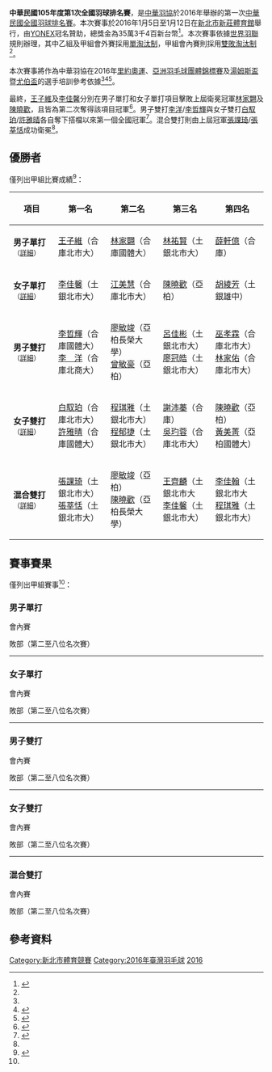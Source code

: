 {{noteTA|G1=Badminton}}
{{infobox badminton event
|name           = 中華民國105年度第1次全國羽球排名賽
|image          = 
|size           = 200px
|caption        = 
|dates          = 2016年1月5日－1月12日
|number_edition = 
|level          = 
|prize_money    = NT$ 353,400
|location       = {{ROC}}[[新北市|新北市]]
|venue          = [[新莊體育館|新莊體育館]]
|previous       = 中華民國104年度第2次全國羽球排名賽
|next           = 中華民國105年度第2次全國羽球排名賽
}}
'''中華民國105年度第1次全國羽球排名賽'''，是[[中華羽協|中華羽協]]於2016年舉辦的第一次[[中華民國全國羽球排名賽|中華民國全國羽球排名賽]]。本次賽事於2016年1月5日至1月12日在[[新北市|新北市]][[新莊體育館|新莊體育館]]舉行，由[[YONEX|YONEX]]冠名贊助，總獎金為35萬3千4百新台幣<ref name="regulation">{{Cite web|url=http://www.ctb.org.tw/download_hit.asp?id=281|title=105年第一次全國羽球排名賽-競賽規程|date=2015-11-26|publisher=中華民國羽球協會|accessdate=2016-08-31}}{{zh-tw}}</ref>。本次賽事依據[[世界羽聯|世界羽聯]]規則辦理，其中乙組及甲組會外賽採用[[單淘汰制|單淘汰制]]，甲組會內賽則採用[[雙敗淘汰制|雙敗淘汰制]]<ref name="regulation"/>。

本次賽事將作為中華羽協在2016年[[里約奧運|里約奧運]]、[[2016年亞洲羽毛球團體錦標賽|亞洲羽毛球團體錦標賽]]及[[2016年湯姆斯盃|湯姆斯盃]]暨[[2016年尤伯盃|尤伯盃]]的選手培訓參考依據<ref name="regulation"/><ref>{{cite news|title=羽球》105年第一次全國排名賽6日起新莊體育館一連競逐7天|url=http://www.ltsports.com.tw/other/complex/115086-105-6-7|agency=麗台運動報|date=2016-01-06|accessdate=2016-09-03|archive-date=2016-09-11|archive-url=https://web.archive.org/web/20160911152508/http://www.ltsports.com.tw/other/complex/115086-105-6-7|dead-url=no}}</ref><ref>{{cite news|title=羽球》105年第一次全排賽落幕　里約奧運第三階段培訓名單出爐|url=http://www.ltsports.com.tw/other/complex/115198-105|agency=麗台運動報|date=2016-01-12|accessdate=2016-09-03|archive-date=2016-09-11|archive-url=https://web.archive.org/web/20160911155520/http://www.ltsports.com.tw/other/complex/115198-105|dead-url=no}}</ref>。

最終，[[王子維|王子維]]及[[李佳馨|李佳馨]]分別在男子單打和女子單打項目擊敗上屆衛冕冠軍[[林家翾|林家翾]]及[[陳曉歡|陳曉歡]]，且皆為第二次奪得該項目冠軍<ref>{{cite news|title=第1次全國羽球排名賽 王子維、李佳馨再奪冠|url=http://www.chinatimes.com/realtimenews/20160111005324-260403|agency=中時電子報|date=2016-01-11|accessdate=2016-09-03|archive-date=2016-09-16|archive-url=https://web.archive.org/web/20160916144640/http://www.chinatimes.com/realtimenews/20160111005324-260403|dead-url=no}}</ref>。男子雙打[[李洋_(羽毛球運動員)|李洋]]/[[李哲輝|李哲輝]]與女子雙打[[白馭珀|白馭珀]]/[[許雅晴|許雅晴]]各自奪下搭檔以來第一個全國冠軍<ref name="麗臺">{{cite news|title=羽球》雙李配、白許配喜獲首冠　雙張配唯一衛冕冠軍組合|url=http://www.ltsports.com.tw/other/complex/115185-2016-01-11-09-30-01|agency=麗臺運動報|date=2016-01-11|accessdate=2016-09-03|archive-date=2016-09-11|archive-url=https://web.archive.org/web/20160911143628/http://www.ltsports.com.tw/other/complex/115185-2016-01-11-09-30-01|dead-url=no}}</ref>。混合雙打則由上屆冠軍[[張課琦|張課琦]]/[[張莘恬|張莘恬]]成功衛冕<ref name="麗臺"/>。

== 優勝者 ==
僅列出甲組比賽成績<ref name="results">{{Cite web|url=http://www.ctb.org.tw/download_hit.asp?id=287|title=YONEX  105年第一次全國羽球排名賽_成績紀錄_0112|date=2016-01-06|publisher=中華民國羽球協會|accessdate=2016-08-31}}{{zh-tw}}</ref>：
{| class=wikitable style="font-size:small"
!width="150"|項目
!width="180"|第一名
!width="180"|第二名
!width="180"|第三名
!width="180"|第四名
|-
| '''男子單打'''<small>（[[#男子單打|詳細]]）</small>
| [[王子維|王子維]]（合庫北市大）
| [[林家翾|林家翾]]（合庫國體大）
| [[林祐賢|林祐賢]]（土銀北市大）
| [[薛軒億|薛軒億]]（合庫）
|-
| '''女子單打'''<small>（[[#女子單打|詳細]]）</small>
| [[李佳馨|李佳馨]]（土銀北市大）
| [[江美慧|江美慧]]（合庫北市大）
| [[陳曉歡|陳曉歡]]（亞柏）
| [[胡綾芳|胡綾芳]]（土銀雄中）
|-
| '''男子雙打'''<small>（[[#男子雙打|詳細]]）</small>
| [[李哲輝|李哲輝]]（合庫國體大）<br>[[李洋_(羽毛球運動員)|李　洋]]（合庫北商大）
| [[廖敏竣|廖敏竣]]（亞柏長榮大學）<br>[[曾敏豪|曾敏豪]]（亞柏）
| [[呂佳彬|呂佳彬]]（土銀北市大）<br>[[廖冠皓|廖冠皓]]（土銀北市大）
| [[巫孝霖|巫孝霖]]（合庫北市大）<br>[[林家佑|林家佑]]（合庫北市大）
|-
| '''女子雙打'''<small>（[[#女子雙打|詳細]]）</small>
| [[白馭珀|白馭珀]]（合庫北市大）<br>[[許雅晴|許雅晴]]（合庫國體大）
| [[程琪雅|程琪雅]]（土銀北市大）<br>[[程郁捷|程郁捷]]（土銀北市大）
| [[謝沛蓁|謝沛蓁]]（合庫）<br>[[吳玓蓉|吳玓蓉]]（合庫北市大）
| [[陳曉歡|陳曉歡]]（亞柏）<br>[[黃美菁|黃美菁]]（亞柏國體大）
|-
| '''混合雙打'''<small>（[[#混合雙打|詳細]]）</small>
| [[張課琦|張課琦]]（土銀北市大）<br>[[張莘恬|張莘恬]]（土銀北市大）
| [[廖敏竣|廖敏竣]]（亞柏）<br>[[陳曉歡|陳曉歡]]（亞柏長榮大學）
| [[王齊麟|王齊麟]]（土銀北市大<br>[[李佳馨|李佳馨]]（土銀北市大）
| [[李佳翰|李佳翰]]（土銀北市大<br>[[程琪雅|程琪雅]]（土銀北市大）
|}

== 賽事賽果 ==
僅列出甲組賽事<ref name="results"/>：
=== 男子單打 ===
;會內賽
{{16TeamBracket-Compact-Tennis3
| RD1=首輪
| RD2=次圈
| RD3=準決賽
| RD4=決賽（第一位名次賽）

| RD1-seed01=1
| RD1-team01='''[[林家翾|林家翾]]''' (合庫國體大)
| RD1-score01-1='''21
| RD1-score01-2='''21
| RD1-score01-3=
| RD1-seed02=Q1
| RD1-team02=[[藍偉翔|藍偉翔]] (國體大)
| RD1-score02-1=12
| RD1-score02-2=10
| RD1-score02-3=

| RD1-seed03=8
| RD1-team03=[[劉韋奇|劉韋奇]] (亞柏國訓)
| RD1-score03-1=18
| RD1-score03-2=15
| RD1-score03-3=
| RD1-seed04=Q2
| RD1-team04='''[[朱漢晝|朱漢晝]]''' (合庫)
| RD1-score04-1='''21
| RD1-score04-2='''21
| RD1-score04-3=

| RD1-seed05=4
| RD1-team05='''[[楊智傑|楊智傑]]''' (合庫國體大)
| RD1-score05-1='''24
| RD1-score05-2='''21
| RD1-score05-3=
| RD1-seed06=Q3
| RD1-team06=[[郭景弘|郭景弘]] (亞柏國體大)
| RD1-score06-1=22
| RD1-score06-2=15
| RD1-score06-3=

| RD1-seed07=5
| RD1-team07='''[[林祐賢|林祐賢]]''' (土銀北市大)
| RD1-score07-1='''21
| RD1-score07-2=10
| RD1-score07-3='''21
| RD1-seed08=Q4
| RD1-team08=[[程柏偉|程柏偉]] (土銀北市大)
| RD1-score08-1=14
| RD1-score08-2='''21
| RD1-score08-3=15

| RD1-seed09=Q5
| RD1-team09=[[許瑞廷|許瑞廷]] (彰化師大)
| RD1-score09-1=20
| RD1-score09-2='''21
| RD1-score09-3=20
| RD1-seed10=6
| RD1-team10='''[[楊易祥|楊易祥]]''' (土銀北市大)
| RD1-score10-1='''22
| RD1-score10-2=19
| RD1-score10-3='''22

| RD1-seed11=Q6
| RD1-team11=[[施貴鈞|施貴鈞]] (亞柏)
| RD1-score11-1='''25
| RD1-score11-2=19
| RD1-score11-3=19
| RD1-seed12=3
| RD1-team12='''[[薛軒億|薛軒億]]''' (合庫)
| RD1-score12-1=23
| RD1-score12-2='''21
| RD1-score12-3='''21

| RD1-seed13=Q7
| RD1-team13='''[[楊智勛|楊智勛]]''' (亞柏)
| RD1-score13-1='''22
| RD1-score13-2='''23
| RD1-score13-3=
| RD1-seed14=7
| RD1-team14=[[呂家弘|呂家弘]] (亞柏北市大)
| RD1-score14-1=20
| RD1-score14-2=21
| RD1-score14-3=

| RD1-seed15=Q8
| RD1-team15=[[盧紀遠|盧紀遠]] (合庫北市大)
| RD1-score15-1=11
| RD1-score15-2=21
| RD1-score15-3=
| RD1-seed16=2
| RD1-team16='''[[王子維|王子維]]''' (合庫北市大)
| RD1-score16-1='''21
| RD1-score16-2='''23
| RD1-score16-3=

| RD2-seed01=1
| RD2-team01='''[[林家翾|林家翾]]''' (合庫國體大)
| RD2-score01-1=5
| RD2-score01-2='''21
| RD2-score01-3='''21
| RD2-seed02=Q2
| RD2-team02=[[朱漢晝|朱漢晝]] (合庫)
| RD2-score02-1='''21
| RD2-score02-2=16
| RD2-score02-3=7

| RD2-seed03=4
| RD2-team03=[[楊智傑|楊智傑]] (合庫國體大)
| RD2-score03-1=15
| RD2-score03-2=15
| RD2-score03-3=
| RD2-seed04=5
| RD2-team04='''[[林祐賢|林祐賢]]''' (土銀北市大)
| RD2-score04-1='''21
| RD2-score04-2='''21
| RD2-score04-3=

| RD2-seed05=6
| RD2-team05=[[楊易祥|楊易祥]] (土銀北市大)
| RD2-score05-1=8
| RD2-score05-2='''21
| RD2-score05-3=18
| RD2-seed06=3
| RD2-team06='''[[薛軒億|薛軒億]]''' (合庫)
| RD2-score06-1='''21
| RD2-score06-2=16
| RD2-score06-3='''21

| RD2-seed07=Q7
| RD2-team07=[[楊智勛|楊智勛]] (亞柏)
| RD2-score07-1=10
| RD2-score07-2=16
| RD2-score07-3=
| RD2-seed08=2
| RD2-team08='''[[王子維|王子維]]''' (合庫北市大)
| RD2-score08-1='''21
| RD2-score08-2='''21
| RD2-score08-3=

| RD3-seed01=1
| RD3-team01='''[[林家翾|林家翾]]''' (合庫國體大)
| RD3-score01-1='''22
| RD3-score01-2='''21
| RD3-score01-3=
| RD3-seed02=5
| RD3-team02=[[林祐賢|林祐賢]] (土銀北市大)
| RD3-score02-1=20
| RD3-score02-2=17
| RD3-score02-3=

| RD3-seed03=3
| RD3-team03=[[薛軒億|薛軒億]] (合庫)
| RD3-score03-1=20
| RD3-score03-2=9
| RD3-score03-3=
| RD3-seed04=2
| RD3-team04='''[[王子維|王子維]]''' (合庫北市大)
| RD3-score04-1='''21
| RD3-score04-2='''21
| RD3-score04-3=

| RD4-seed01=1
| RD4-team01=[[林家翾|林家翾]] (合庫國體大)
| RD4-score01-1=12
| RD4-score01-2=7
| RD4-score01-3=
| RD4-seed02=2
| RD4-team02='''[[王子維|王子維]]''' (合庫北市大)
| RD4-score02-1='''21
| RD4-score02-2='''21
| RD4-score02-3=
}}

;敗部（第二至八位名次賽）
{{4TeamBracket-Tennis3-v2
| RD1=第四位名次賽
| RD2=第二、三位名次賽
| team-width=170
| score-width=20

| RD1-seed1=
| RD1-team1='''[[林祐賢|林祐賢]]''' (土銀北市大)
| RD1-score1-1='''21
| RD1-score1-2='''23
| RD1-score1-3=
| RD1-seed2=
| RD1-team2=[[薛軒億|薛軒億]] (合庫)
| RD1-score2-1=12
| RD1-score2-2=21
| RD1-score2-3=

| RD1-seed3=
| RD1-team3='''[[林家翾|林家翾]]''' (合庫國體大)
| RD1-score3-1=
| RD1-score3-2=
| RD1-score3-3=
| RD1-seed4=
| RD1-team4=決賽敗方直接晉級
| RD1-score4-1=
| RD1-score4-2=
| RD1-score4-3=

| RD2-seed1=
| RD2-team1=[[林祐賢|林祐賢]] (土銀北市大)
| RD2-score1-1=16
| RD2-score1-2='''21
| RD2-score1-3=17
| RD2-seed2=
| RD2-team2='''[[林家翾|林家翾]]''' (合庫國體大)
| RD2-score2-1='''21
| RD2-score2-2=8
| RD2-score2-3='''21
}}

{{2TeamBracket-Compact-Tennis3
| RD1=第五、六位名次賽
| team-width=170
| score-width=20

| RD1-seed01=
| RD1-team01=[[劉韋奇|劉韋奇]] (亞柏國訓)
| RD1-score01-1='''21
| RD1-score01-2=18
| RD1-score01-3=18
| RD1-seed02=
| RD1-team02='''[[朱漢晝|朱漢晝]]''' (合庫)
| RD1-score02-1=13
| RD1-score02-2='''21
| RD1-score02-3='''21
}}

{{2TeamBracket-Compact-Tennis3
| RD1=第七、八位名次賽
| team-width=170
| score-width=20

| RD1-seed01=
| RD1-team01=[[楊易祥|楊易祥]] (土銀北市大) (退賽)
| RD1-score01-1=
| RD1-score01-2=
| RD1-score01-3=
| RD1-seed02=
| RD1-team02='''[[施貴鈞|施貴鈞]]''' (亞柏)
| RD1-score02-1=
| RD1-score02-2=
| RD1-score02-3=
}}
----

=== 女子單打 ===
;會內賽
{{16TeamBracket-Compact-Tennis3
| RD1=首輪
| RD2=次圈
| RD3=準決賽
| RD4=決賽（第一位名次賽）

| RD1-seed01=1
| RD1-team01='''[[陳曉歡|陳曉歡]]''' (亞柏)
| RD1-score01-1='''21
| RD1-score01-2='''21
| RD1-score01-3=
| RD1-seed02=Q1
| RD1-team02=[[李旻璇|李旻璇]] (合庫台師大)
| RD1-score02-1=9
| RD1-score02-2=7
| RD1-score02-3=

| RD1-seed03=8
| RD1-team03=[[許玟琪|許玟琪]] (土銀大同)
| RD1-score03-1=11
| RD1-score03-2=17
| RD1-score03-3=
| RD1-seed04=Q2
| RD1-team04='''[[洪詩涵_(羽毛球運動員)|洪詩涵]]''' (台電北市大)
| RD1-score04-1='''21
| RD1-score04-2='''21
| RD1-score04-3=

| RD1-seed05=4
| RD1-team05='''[[江美慧|江美慧]]''' (合庫北市大)
| RD1-score05-1=
| RD1-score05-2=
| RD1-score05-3=
| RD1-seed06=Q3
| RD1-team06=[[林湘緹|林湘緹]] (市立大同)
| RD1-score06-1=
| RD1-score06-2=
| RD1-score06-3=

| RD1-seed07=5
| RD1-team07=[[賴怡婷|賴怡婷]] (台電松高)
| RD1-score07-1=19
| RD1-score07-2=13
| RD1-score07-3=
| RD1-seed08=Q4
| RD1-team08='''[[許雅晴|許雅晴]]''' (合庫國體大)
| RD1-score08-1='''21
| RD1-score08-2='''21
| RD1-score08-3=

| RD1-seed09=Q5
| RD1-team09='''[[李佳馨|李佳馨]]''' (土銀北市大)
| RD1-score09-1='''21
| RD1-score09-2='''21
| RD1-score09-3=
| RD1-seed10=6
| RD1-team10=[[陳詩盈|陳詩盈]] (台電)
| RD1-score10-1=17
| RD1-score10-2=17
| RD1-score10-3=

| RD1-seed11=Q6
| RD1-team11='''[[唐琬貽|唐琬貽]]''' (合庫北市大)
| RD1-score11-1=17
| RD1-score11-2='''21
| RD1-score11-3='''21
| RD1-seed12=3
| RD1-team12=[[胡綾芳|胡綾芳]] (土銀雄中)
| RD1-score12-1='''21
| RD1-score12-2=10
| RD1-score12-3=15

| RD1-seed13=Q7
| RD1-team13='''[[陳肅諭|陳肅諭]]''' (台電松高)
| RD1-score13-1='''21
| RD1-score13-2='''21
| RD1-score13-3=
| RD1-seed14=7
| RD1-team14=[[余芊慧|余芊慧]] (土銀北市大)
| RD1-score14-1=17
| RD1-score14-2=15
| RD1-score14-3=

| RD1-seed15=Q8
| RD1-team15=[[彭莉庭|彭莉庭]] (市立大同)
| RD1-score15-1='''21
| RD1-score15-2=17
| RD1-score15-3=16
| RD1-seed16=2
| RD1-team16='''[[宋碩芸|宋碩芸]]''' (土銀北市大)
| RD1-score16-1=19
| RD1-score16-2='''21
| RD1-score16-3='''21

| RD2-seed01=1
| RD2-team01='''[[陳曉歡|陳曉歡]]''' (亞柏)
| RD2-score01-1=21
| RD2-score01-2='''24
| RD2-score01-3='''21
| RD2-seed02=Q2
| RD2-team02=[[洪詩涵_(羽毛球運動員)|洪詩涵]] (台電北市大)
| RD2-score02-1='''23
| RD2-score02-2=22
| RD2-score02-3=19

| RD2-seed03=4
| RD2-team03='''[[江美慧|江美慧]]''' (合庫北市大)
| RD2-score03-1='''21
| RD2-score03-2=20
| RD2-score03-3='''21
| RD2-seed04=Q4
| RD2-team04=[[許雅晴|許雅晴]] (合庫國體大)
| RD2-score04-1=19
| RD2-score04-2='''22
| RD2-score04-3=14

| RD2-seed05=Q5
| RD2-team05='''[[李佳馨|李佳馨]]''' (土銀北市大)
| RD2-score05-1=19
| RD2-score05-2='''21
| RD2-score05-3='''21
| RD2-seed06=Q6
| RD2-team06=[[唐琬貽|唐琬貽]] (合庫北市大)
| RD2-score06-1='''21
| RD2-score06-2=15
| RD2-score06-3=11

| RD2-seed07=Q7
| RD2-team07='''[[陳肅諭|陳肅諭]]''' (台電松高)
| RD2-score07-1='''21
| RD2-score07-2=16
| RD2-score07-3='''21
| RD2-seed08=2
| RD2-team08=[[宋碩芸|宋碩芸]] (土銀北市大)
| RD2-score08-1=13
| RD2-score08-2='''21
| RD2-score08-3=7

| RD3-seed01=1
| RD3-team01='''[[陳曉歡|陳曉歡]]''' (亞柏)
| RD3-score01-1=14
| RD3-score01-2='''21
| RD3-score01-3='''21
| RD3-seed02=4
| RD3-team02=[[江美慧|江美慧]] (合庫北市大)
| RD3-score02-1='''21
| RD3-score02-2=14
| RD3-score02-3=12

| RD3-seed03=Q5
| RD3-team03='''[[李佳馨|李佳馨]]''' (土銀北市大)
| RD3-score03-1='''21
| RD3-score03-2='''21
| RD3-score03-3=
| RD3-seed04=Q7
| RD3-team04=[[陳肅諭|陳肅諭]] (台電松高)
| RD3-score04-1=14
| RD3-score04-2=17
| RD3-score04-3=

| RD4-seed01=1
| RD4-team01=[[陳曉歡|陳曉歡]] (亞柏)
| RD4-score01-1=5
| RD4-score01-2=15
| RD4-score01-3=
| RD4-seed02=Q5
| RD4-team02='''[[李佳馨|李佳馨]]''' (土銀北市大)
| RD4-score02-1='''21
| RD4-score02-2='''21
| RD4-score02-3=
}}

;敗部（第二至八位名次賽）
{{4TeamBracket-Tennis3-v2
| RD1=第四位名次賽
| RD2=第二、三位名次賽
| team-width=170
| score-width=20

| RD1-seed1=
| RD1-team1='''[[江美慧|江美慧]]''' (合庫北市大)
| RD1-score1-1='''21
| RD1-score1-2=7
| RD1-score1-3='''21
| RD1-seed2=
| RD1-team2=[[胡綾芳|胡綾芳]] (土銀雄中)
| RD1-score2-1=16
| RD1-score2-2='''21
| RD1-score2-3=18

| RD1-seed3=
| RD1-team3='''[[陳曉歡|陳曉歡]]''' (亞柏)
| RD1-score3-1=
| RD1-score3-2=
| RD1-score3-3=
| RD1-seed4=
| RD1-team4=決賽敗方直接晉級
| RD1-score4-1=
| RD1-score4-2=
| RD1-score4-3=

| RD2-seed1=
| RD2-team1='''[[江美慧|江美慧]]''' (合庫北市大)
| RD2-score1-1=2
| RD2-score1-2=
| RD2-score1-3=
| RD2-seed2=
| RD2-team2=[[陳曉歡|陳曉歡]] (亞柏) (因傷退賽)
| RD2-score2-1=0
| RD2-score2-2=
| RD2-score2-3=
}}

{{2TeamBracket-Compact-Tennis3
| RD1=第五、六位名次賽
| team-width=170
| score-width=20

| RD1-seed01=
| RD1-team01=[[許玟琪|許玟琪]] (土銀大同)
| RD1-score01-1=20
| RD1-score01-2='''21
| RD1-score01-3=16
| RD1-seed02=
| RD1-team02='''[[陳肅諭|陳肅諭]]''' (台電松高)
| RD1-score02-1='''22
| RD1-score02-2=15
| RD1-score02-3='''21
}}

{{2TeamBracket-Compact-Tennis3
| RD1=第七、八位名次賽
| team-width=170
| score-width=20

| RD1-seed01=
| RD1-team01='''[[唐琬貽|唐琬貽]]''' (合庫北市大)
| RD1-score01-1=17
| RD1-score01-2='''21
| RD1-score01-3='''21
| RD1-seed02=
| RD1-team02=[[彭莉庭|彭莉庭]] (市立大同)
| RD1-score02-1='''21
| RD1-score02-2=11
| RD1-score02-3=18
}}
----

=== 男子雙打 ===
;會內賽
{{16TeamBracket-Compact-Tennis3
| RD1=首輪
| RD2=次圈
| RD3=準決賽
| RD4=決賽（第一位名次賽）

| RD1-seed01=1
| RD1-team01='''[[廖敏豪|廖敏豪]]''' (亞柏長榮大學)<br> '''[[曾敏豪|曾敏豪]]''' (亞柏)
| RD1-score01-1='''21
| RD1-score01-2='''21
| RD1-score01-3=
| RD1-seed02=Q1
| RD1-team02=[[洪英源|洪英源]] (亞柏國訓)<br> [[林家豪|林家豪]] (國訓)
| RD1-score02-1=19
| RD1-score02-2=19
| RD1-score02-3=

| RD1-seed03=Q2
| RD1-team03='''[[梁睿緯|梁睿緯]]''' (土銀北市大)<br> '''[[張課琦|張課琦]]''' (土銀北市大)
| RD1-score03-1='''21
| RD1-score03-2='''21
| RD1-score03-3=
| RD1-seed04=Q3
| RD1-team04=[[劉韋奇|劉韋奇]] (亞柏國訓)<br> [[呂家弘|呂家弘]] (亞柏北市大)
| RD1-score04-1=14
| RD1-score04-2=18
| RD1-score04-3=

| RD1-seed05=4
| RD1-team05='''[[呂佳彬|呂佳彬]]''' (土銀北市大)<br> '''[[廖冠皓|廖冠皓]]''' (土銀北市大)
| RD1-score05-1='''21
| RD1-score05-2='''21
| RD1-score05-3=
| RD1-seed06=Q4
| RD1-team06=[[李佳翰|李佳翰]] (土銀北市大)<br> [[吳沅錚|吳沅錚]] (土銀北市大)
| RD1-score06-1=18
| RD1-score06-2=15
| RD1-score06-3=

| RD1-seed07=5
| RD1-team07='''[[巫孝霖|巫孝霖]]''' (合庫北市大)<br> '''[[林家佑|林家佑]]''' (合庫北市大)
| RD1-score07-1='''21
| RD1-score07-2='''21
| RD1-score07-3=
| RD1-seed08=Q5
| RD1-team08=[[許振揚|許振揚]] (嘉大波力)<br> [[詹浩誠|詹浩誠]] (極限西苑僑光)
| RD1-score08-1=14
| RD1-score08-2=15
| RD1-score08-3=

| RD1-seed09=Q6
| RD1-team09=[[楊明哲|楊明哲]] (土銀國訓)<br> [[柏禮維|柏禮維]] (土銀國訓)
| RD1-score09-1=9
| RD1-score09-2=10
| RD1-score09-3=
| RD1-seed10=Q7
| RD1-team10='''[[林上凱|林上凱]]''' (亞柏高大)<br> '''[[盧敬堯|盧敬堯]]''' (北市大)
| RD1-score10-1='''21
| RD1-score10-2='''21
| RD1-score10-3=

| RD1-seed11=Q8
| RD1-team11=[[盧震_(羽毛球運動員)|盧震]] (中租企業)<br> [[林聖傑|林聖傑]] (中租企業)
| RD1-score11-1=18
| RD1-score11-2=13
| RD1-score11-3=
| RD1-seed12=3
| RD1-team12='''[[楊博涵|楊博涵]]''' (亞柏北市大)<br> '''[[劉韋辰_(羽毛球運動員)|劉韋辰]]''' (亞柏高大)
| RD1-score12-1='''21
| RD1-score12-2='''21
| RD1-score12-3=

| RD1-seed13=Q9
| RD1-team13='''[[楊博軒|楊博軒]]''' (亞柏國體大)<br> '''[[蘇敬恒_(羽毛球運動員)|蘇敬恒]]''' (亞柏國體大)
| RD1-score13-1='''21
| RD1-score13-2='''21
| RD1-score13-3=
| RD1-seed14=Q10
| RD1-team14=[[梁華竣|梁華竣]] (土銀能仁)<br> [[胡筌恩|胡筌恩]] (土銀能仁)
| RD1-score14-1=14
| RD1-score14-2=10
| RD1-score14-3=

| RD1-seed15=Q11
| RD1-team15=[[鄭任佑|鄭任佑]] (義果茶聖殿崇實)<br> [[丁孔茗|丁孔茗]] (義果茶聖殿崇實)
| RD1-score15-1=14
| RD1-score15-2=16
| RD1-score15-3=
| RD1-seed16=2
| RD1-team16='''[[李哲輝|李哲輝]]''' (合庫國體大)<br> '''[[李洋_(羽毛球運動員)|李洋]]''' (合庫北商大)
| RD1-score16-1='''21
| RD1-score16-2='''21
| RD1-score16-3=

| RD2-seed01=1
| RD2-team01='''[[廖敏豪|廖敏豪]]''' (亞柏長榮大學)<br> '''[[曾敏豪|曾敏豪]]''' (亞柏)
| RD2-score01-1='''21
| RD2-score01-2=10
| RD2-score01-3='''21
| RD2-seed02=Q2
| RD2-team02=[[梁睿緯|梁睿緯]] (土銀北市大)<br> [[張課琦|張課琦]] (土銀北市大)
| RD2-score02-1=15
| RD2-score02-2='''21
| RD2-score02-3=11

| RD2-seed03=4
| RD2-team03='''[[呂佳彬|呂佳彬]]''' (土銀北市大)<br> '''[[廖冠皓|廖冠皓]]''' (土銀北市大)
| RD2-score03-1='''21
| RD2-score03-2=18
| RD2-score03-3='''21
| RD2-seed04=5
| RD2-team04=[[巫孝霖|巫孝霖]] (合庫北市大)<br> [[林家佑|林家佑]] (合庫北市大)
| RD2-score04-1=18
| RD2-score04-2='''21
| RD2-score04-3=19

| RD2-seed05=Q7
| RD2-team05=[[林上凱|林上凱]] (亞柏高大)<br> [[盧敬堯|盧敬堯]] (北市大)
| RD2-score05-1=16
| RD2-score05-2='''21
| RD2-score05-3=14
| RD2-seed06=3
| RD2-team06='''[[楊博涵|楊博涵]]''' (亞柏北市大)<br> '''[[劉韋辰_(羽毛球運動員)|劉韋辰]]''' (亞柏高大)
| RD2-score06-1='''21
| RD2-score06-2=16
| RD2-score06-3='''21

| RD2-seed07=Q9
| RD2-team07=[[楊博軒|楊博軒]] (亞柏國體大)<br> [[蘇敬恒_(羽毛球運動員)|蘇敬恒]] (亞柏國體大)
| RD2-score07-1=14
| RD2-score07-2=16
| RD2-score07-3=
| RD2-seed08=2
| RD2-team08='''[[李哲輝|李哲輝]]''' (合庫國體大)<br> '''[[李洋_(羽毛球運動員)|李洋]]''' (合庫北商大)
| RD2-score08-1='''21
| RD2-score08-2='''21
| RD2-score08-3=

| RD3-seed01=1
| RD3-team01=[[廖敏竣|廖敏竣]] (亞柏長榮大學)<br> [[曾敏豪|曾敏豪]] (亞柏)
| RD3-score01-1=20
| RD3-score01-2=23
| RD3-score01-3=
| RD3-seed02=4
| RD3-team02='''[[呂佳彬|呂佳彬]]''' (土銀北市大)<br> '''[[廖冠皓|廖冠皓]]''' (土銀北市大)
| RD3-score02-1='''22
| RD3-score02-2='''25
| RD3-score02-3=

| RD3-seed03=3
| RD3-team03=[[楊博涵|楊博涵]] (亞柏北市大)<br> [[劉韋辰_(羽毛球運動員)|劉韋辰]] (亞柏高大)
| RD3-score03-1=18
| RD3-score03-2=16
| RD3-score03-3=
| RD3-seed04=2
| RD3-team04='''[[李哲輝|李哲輝]]''' (合庫國體大)<br> '''[[李洋_(羽毛球運動員)|李洋]]''' (合庫北商大)
| RD3-score04-1='''21
| RD3-score04-2='''21
| RD3-score04-3=

| RD4-seed01=4
| RD4-team01=[[呂佳彬|呂佳彬]] (土銀北市大)<br> [[廖冠皓|廖冠皓]] (土銀北市大)
| RD4-score01-1=18
| RD4-score01-2=14
| RD4-score01-3=
| RD4-seed02=2
| RD4-team02='''[[李哲輝|李哲輝]]''' (合庫國體大)<br> '''[[李洋_(羽毛球運動員)|李洋]]''' (合庫北商大)
| RD4-score02-1='''21
| RD4-score02-2='''21
| RD4-score02-3=
}}

;敗部（第二至八位名次賽）
{{4TeamBracket-Tennis3-v2
| RD1=第四位名次賽
| RD2=第二、三位名次賽
| team-width=170
| score-width=20

| RD1-seed1=
| RD1-team1='''[[廖敏竣|廖敏竣]]''' (亞柏長榮大學)<br> '''[[曾敏豪|曾敏豪]]''' (亞柏)
| RD1-score1-1=15
| RD1-score1-2='''26
| RD1-score1-3='''21
| RD1-seed2=
| RD1-team2=[[巫孝霖|巫孝霖]] (合庫北市大)<br> [[林家佑|林家佑]] (合庫北市大)
| RD1-score2-1='''21
| RD1-score2-2=24
| RD1-score2-3=14

| RD1-seed3=
| RD1-team3='''[[呂佳彬|呂佳彬]]''' (土銀北市大)<br> '''[[廖冠皓|廖冠皓]]''' (土銀北市大)
| RD1-score3-1=
| RD1-score3-2=
| RD1-score3-3=
| RD1-seed4=
| RD1-team4=決賽敗方直接晉級
| RD1-score4-1=
| RD1-score4-2=
| RD1-score4-3=

| RD2-seed1=
| RD2-team1='''[[廖敏竣|廖敏竣]]''' (亞柏長榮大學)<br> '''[[曾敏豪|曾敏豪]]''' (亞柏)
| RD2-score1-1='''21
| RD2-score1-2='''21
| RD2-score1-3=
| RD2-seed2=
| RD2-team2=[[呂佳彬|呂佳彬]] (土銀北市大)<br> [[廖冠皓|廖冠皓]] (土銀北市大)
| RD2-score2-1=17
| RD2-score2-2=17
| RD2-score2-3=
}}

{{2TeamBracket-Compact-Tennis3
| RD1=第五、六位名次賽
| team-width=170
| score-width=20

| RD1-seed01=
| RD1-team01='''[[林上凱|林上凱]]''' (亞柏高大)<br> '''[[盧敬堯|盧敬堯]]''' (北市大)
| RD1-score01-1=
| RD1-score01-2=
| RD1-score01-3=
| RD1-seed02=
| RD1-team02=[[楊博涵|楊博涵]] (亞柏北市大) (棄賽)<br> [[劉韋辰_(羽毛球運動員)|劉韋辰]] (亞柏高大)
| RD1-score02-1=
| RD1-score02-2=
| RD1-score02-3=
}}

{{2TeamBracket-Compact-Tennis3
| RD1=第七、八位名次賽
| team-width=170
| score-width=20

| RD1-seed01=
| RD1-team01=[[楊博軒|楊博軒]] (亞柏國體大)<br> [[蘇敬恒_(羽毛球運動員)|蘇敬恒]] (亞柏國體大)
| RD1-score01-1='''21
| RD1-score01-2=12
| RD1-score01-3=20
| RD1-seed02=
| RD1-team02='''[[梁睿緯|梁睿緯]]''' (土銀北市大)<br> '''[[張課琦|張課琦]]''' (土銀北市大)
| RD1-score02-1=17
| RD1-score02-2='''21
| RD1-score02-3='''22
}}
----

=== 女子雙打 ===
;會內賽
{{16TeamBracket-Compact-Tennis3
| RD1=首輪
| RD2=次圈
| RD3=準決賽
| RD4=決賽（第一位名次賽）

| RD1-seed01=1
| RD1-team01='''[[謝沛蓁|謝沛蓁]]''' (合庫)<br> '''[[吳玓蓉|吳玓蓉]]''' (合庫北市大)
| RD1-score01-1='''21
| RD1-score01-2='''21
| RD1-score01-3=
| RD1-seed02=Q1
| RD1-team02=[[張雅涵|張雅涵]] (合庫北市大)<br> [[郭浴雯|郭浴雯]] (合庫國體大)
| RD1-score02-1=14
| RD1-score02-2=13
| RD1-score02-3=

| RD1-seed03=Q2
| RD1-team03=[[張馨云|張馨云]] (YONEX)<br> [[林香如|林香如]] (文化國小)
| RD1-score03-1=14
| RD1-score03-2=12
| RD1-score03-3=
| RD1-seed04=Q3
| RD1-team04='''[[溫皓昀|溫皓昀]]''' (亞柏高大)<br> '''[[葉瀞雅|葉瀞雅]]''' (亞柏高大)
| RD1-score04-1='''21
| RD1-score04-2='''21
| RD1-score04-3=

| RD1-seed05=4
| RD1-team05='''[[林筱閔|林筱閔]]''' (台電北市大)<br> '''[[林琬清|林琬清]]''' (台電北市大)
| RD1-score05-1=15
| RD1-score05-2='''21
| RD1-score05-3='''21
| RD1-seed06=Q4
| RD1-team06=[[張莘恬|張莘恬]] (土銀北市大)<br> [[張淨惠|張淨惠]] (土銀北市大)
| RD1-score06-1='''21
| RD1-score06-2=15
| RD1-score06-3=18

| RD1-seed07=Q5
| RD1-team07='''[[程琪雅|程琪雅]]''' (土銀北市大)<br> '''[[程郁捷|程郁捷]]''' (土銀北市大)
| RD1-score07-1='''21
| RD1-score07-2='''21
| RD1-score07-3=
| RD1-seed08=Q6
| RD1-team08=[[李芷蓁|李芷蓁]] (亞柏雄中)<br> [[謝沛珊|謝沛珊]] (亞柏雄中)
| RD1-score08-1=12
| RD1-score08-2=18
| RD1-score08-3=

| RD1-seed09=Q7
| RD1-team09='''[[白馭珀|白馭珀]]''' (合庫北市大)<br> '''[[許雅晴|許雅晴]]''' (合庫國體大)
| RD1-score09-1='''21
| RD1-score09-2='''21
| RD1-score09-3=
| RD1-seed10=Q8
| RD1-team10=[[李瑋慈|李瑋慈]] (國體大)<br> [[游旻儒|游旻儒]] (國體大)
| RD1-score10-1=7
| RD1-score10-2=14
| RD1-score10-3=

| RD1-seed11=Q9
| RD1-team11=[[陳萱蓉|陳萱蓉]] (合庫后綜)<br> [[葉容慈|葉容慈]] (高醫大)
| RD1-score11-1=16
| RD1-score11-2=10
| RD1-score11-3=
| RD1-seed12=3
| RD1-team12='''[[陳曉歡|陳曉歡]]''' (亞柏)<br> '''[[黃美菁|黃美菁]]''' (亞柏國體大)
| RD1-score12-1='''21
| RD1-score12-2='''21
| RD1-score12-3=

| RD1-seed13=Q10
| RD1-team13=[[蔡欣佑|蔡欣佑]] (彰化師大)<br> [[潘姿瑾|潘姿瑾]] (台灣師大)
| RD1-score13-1='''21
| RD1-score13-2=18
| RD1-score13-3=16
| RD1-seed14=Q11
| RD1-team14='''[[劉筱柔|劉筱柔]]''' (YONEX)<br> '''[[邱翌如|邱翌如]]''' (YONEX)
| RD1-score14-1=19
| RD1-score14-2='''21
| RD1-score14-3='''21

| RD1-seed15=Q12
| RD1-team15=[[陳思妤|陳思妤]] (合庫北市大)<br> [[林純妤|林純妤]] (合庫北市大)
| RD1-score15-1=23
| RD1-score15-2='''21
| RD1-score15-3=18
| RD1-seed16=2
| RD1-team16='''[[吳芳茜|吳芳茜]]''' (台電體大)<br> '''[[姜凱心|姜凱心]]''' (台電師大)
| RD1-score16-1='''25
| RD1-score16-2=13
| RD1-score16-3='''21

| RD2-seed01=1
| RD2-team01='''[[謝沛蓁|謝沛蓁]]''' (合庫)<br> '''[[吳玓蓉|吳玓蓉]]''' (合庫北市大)
| RD2-score01-1='''25
| RD2-score01-2='''21
| RD2-score01-3=
| RD2-seed02=Q3
| RD2-team02=[[溫皓昀|溫皓昀]] (亞柏高大)<br> [[葉瀞雅|葉瀞雅]] (亞柏高大)
| RD2-score02-1=23
| RD2-score02-2=7
| RD2-score02-3=

| RD2-seed03=4
| RD2-team03='''[[林筱閔|林筱閔]]''' (台電北市大)<br> '''[[林琬清|林琬清]]''' (台電北市大)
| RD2-score03-1=9
| RD2-score03-2='''21
| RD2-score03-3='''21
| RD2-seed04=Q5
| RD2-team04=[[程琪雅|程琪雅]] (土銀北市大)<br> [[程郁捷|程郁捷]] (土銀北市大)
| RD2-score04-1='''21
| RD2-score04-2=15
| RD2-score04-3=18

| RD2-seed05=Q7
| RD2-team05='''[[白馭珀|白馭珀]]''' (合庫北市大)<br> '''[[許雅晴|許雅晴]]''' (合庫國體大)
| RD2-score05-1='''21
| RD2-score05-2='''23
| RD2-score05-3=
| RD2-seed06=3
| RD2-team06=[[陳曉歡|陳曉歡]] (亞柏)<br> [[黃美菁|黃美菁]] (亞柏國體大)
| RD2-score06-1=18
| RD2-score06-2=21
| RD2-score06-3=

| RD2-seed07=Q11
| RD2-team07=[[劉筱柔|劉筱柔]] (YONEX)<br> [[邱翌如|邱翌如]] (YONEX)
| RD2-score07-1=15
| RD2-score07-2=14
| RD2-score07-3=
| RD2-seed08=2
| RD2-team08='''[[吳芳茜|吳芳茜]]''' (台電體大)<br> '''[[姜凱心|姜凱心]]''' (台電師大)
| RD2-score08-1='''21
| RD2-score08-2='''21
| RD2-score08-3=

| RD3-seed01=1
| RD3-team01='''[[謝沛蓁|謝沛蓁]]''' (合庫)<br> '''[[吳玓蓉|吳玓蓉]]''' (合庫北市大)
| RD3-score01-1='''21
| RD3-score01-2='''21
| RD3-score01-3=
| RD3-seed02=4
| RD3-team02=[[林筱閔|林筱閔]] (台電北市大)<br> [[林琬清|林琬清]] (台電北市大)
| RD3-score02-1=16
| RD3-score02-2=8
| RD3-score02-3=

| RD3-seed03=Q7
| RD3-team03='''[[白馭珀|白馭珀]]''' (合庫北市大)<br> '''[[許雅晴|許雅晴]]''' (合庫國體大)
| RD3-score03-1='''21
| RD3-score03-2='''21
| RD3-score03-3=
| RD3-seed04=2
| RD3-team04=[[吳芳茜|吳芳茜]] (台電體大)<br> [[姜凱心|姜凱心]] (台電師大)
| RD3-score04-1=16
| RD3-score04-2=13
| RD3-score04-3=

| RD4-seed01=1
| RD4-team01=[[謝沛蓁|謝沛蓁]] (合庫)<br> [[吳玓蓉|吳玓蓉]] (合庫北市大)
| RD4-score01-1=11
| RD4-score01-2=18
| RD4-score01-3=
| RD4-seed02=Q7
| RD4-team02='''[[白馭珀|白馭珀]]''' (合庫北市大)<br> '''[[許雅晴|許雅晴]]''' (合庫國體大)
| RD4-score02-1='''21
| RD4-score02-2='''21
| RD4-score02-3=
}}

;敗部（第二至八位名次賽）
{{4TeamBracket-Tennis3-v2
| RD1=第四位名次賽
| RD2=第二、三位名次賽
| team-width=170
| score-width=20

| RD1-seed1=
| RD1-team1=[[陳曉歡|陳曉歡]] (亞柏)<br> [[黃美菁|黃美菁]] (亞柏國體大)
| RD1-score1-1=23
| RD1-score1-2='''21
| RD1-score1-3=17
| RD1-seed2=
| RD1-team2='''[[程琪雅|程琪雅]]''' (土銀北市大)<br> '''[[程郁捷|程郁捷]]''' (土銀北市大)
| RD1-score2-1='''25
| RD1-score2-2=18
| RD1-score2-3='''21

| RD1-seed3=
| RD1-team3='''[[謝沛蓁|謝沛蓁]]''' (合庫)<br> '''[[吳玓蓉|吳玓蓉]]''' (合庫北市大)
| RD1-score3-1=
| RD1-score3-2=
| RD1-score3-3=
| RD1-seed4=
| RD1-team4=決賽敗方直接晉級
| RD1-score4-1=
| RD1-score4-2=
| RD1-score4-3=

| RD2-seed1=
| RD2-team1='''[[程琪雅|程琪雅]]''' (土銀北市大)<br> '''[[程郁捷|程郁捷]]''' (土銀北市大)
| RD2-score1-1=
| RD2-score1-2=
| RD2-score1-3=
| RD2-seed2=
| RD2-team2=[[謝沛蓁|謝沛蓁]] (合庫) (棄賽)<br> [[吳玓蓉|吳玓蓉]] (合庫北市大)
| RD2-score2-1=
| RD2-score2-2=
| RD2-score2-3=
}}

{{2TeamBracket-Compact-Tennis3
| RD1=第五、六位名次賽
| team-width=170
| score-width=20

| RD1-seed01=
| RD1-team01='''[[林筱閔|林筱閔]]''' (台電北市大)<br> '''[[林琬清|林琬清]]''' (台電北市大)
| RD1-score01-1='''21
| RD1-score01-2='''21
| RD1-score01-3=
| RD1-seed02=
| RD1-team02=[[吳芳茜|吳芳茜]] (台電體大)<br> [[姜凱心|姜凱心]] (台電體大)
| RD1-score02-1=17
| RD1-score02-2=7
| RD1-score02-3=
}}

{{2TeamBracket-Compact-Tennis3
| RD1=第七、八位名次賽
| team-width=170
| score-width=20

| RD1-seed01=
| RD1-team01=[[張雅涵|張雅涵]] (合庫北市大)<br> [[郭浴雯|郭浴雯]] (合庫國體大)
| RD1-score01-1=12
| RD1-score01-2=13
| RD1-score01-3=
| RD1-seed02=
| RD1-team02='''[[陳思妤|陳思妤]]''' (合庫北市大)<br> '''[[林純妤|林純妤]]''' (合庫北市大)
| RD1-score02-1='''21
| RD1-score02-2='''21
| RD1-score02-3=
}}
----

=== 混合雙打 ===
;會內賽
{{16TeamBracket-Compact-Tennis3
| RD1=首輪
| RD2=次圈
| RD3=準決賽
| RD4=決賽（第一位名次賽）

| RD1-seed01=1
| RD1-team01='''[[張課琦|張課琦]]''' (土銀北市大)<br> '''[[張莘恬|張莘恬]]''' (土銀北市大)
| RD1-score01-1=13
| RD1-score01-2='''21
| RD1-score01-3='''21
| RD1-seed02=Q1
| RD1-team02=[[林家佑|林家佑]] (合庫北市大)<br> [[吳玓蓉|吳玓蓉]] (合庫北市大)
| RD1-score02-1='''21
| RD1-score02-2=12
| RD1-score02-3=13

| RD1-seed03=Q2
| RD1-team03='''[[蔡政翎|蔡政翎]]''' (牧德科技)<br> '''[[盧怡君|盧怡君]]''' (牧德科技)
| RD1-score03-1='''21
| RD1-score03-2=19
| RD1-score03-3='''21
| RD1-seed04=Q3
| RD1-team04=[[曾敏豪|曾敏豪]] (亞柏)<br> [[林芝昀|林芝昀]] (亞柏雄中)
| RD1-score04-1=15
| RD1-score04-2='''21
| RD1-score04-3=17

| RD1-seed05=4
| RD1-team05=[[李洋_(羽毛球運動員)|李洋]] (合庫北商大)<br> [[郭浴雯|郭浴雯]] (合庫國體大)
| RD1-score05-1=17
| RD1-score05-2='''22
| RD1-score05-3=17
| RD1-seed06=Q4
| RD1-team06='''[[王齊麟|王齊麟]]''' (土銀北市大)<br> '''[[李佳馨|李佳馨]]''' (土銀北市大)
| RD1-score06-1='''21
| RD1-score06-2=20
| RD1-score06-3='''21

| RD1-seed07=5
| RD1-team07='''[[楊博涵|楊博涵]]''' (亞柏北市大)<br> '''[[楊景惇|楊景惇]]''' (亞柏國體大)
| RD1-score07-1='''21
| RD1-score07-2='''21
| RD1-score07-3=
| RD1-seed08=Q5
| RD1-team08=[[柏禮維|柏禮維]] (土銀國訓)<br> [[張淨惠|張淨惠]] (土銀北市大)
| RD1-score08-1=15
| RD1-score08-2=18
| RD1-score08-3=

| RD1-seed09=Q6
| RD1-team09='''[[李佳翰|李佳翰]]''' (土銀北市大)<br> '''[[程琪雅|程琪雅]]''' (土銀北市大)
| RD1-score09-1='''21
| RD1-score09-2='''21
| RD1-score09-3=
| RD1-seed10=Q7
| RD1-team10=[[許仁豪|許仁豪]] (土銀北市大)<br> [[余芊慧|余芊慧]] (土銀北市大)
| RD1-score10-1=16
| RD1-score10-2=16
| RD1-score10-3=

| RD1-seed11=Q8
| RD1-team11=[[楊博軒|楊博軒]] (亞柏國體大)<br> [[黃美菁|黃美菁]] (亞柏國體大)
| RD1-score11-1='''21
| RD1-score11-2=19
| RD1-score11-3=18
| RD1-seed12=3
| RD1-team12='''[[陳宏麟|陳宏麟]]''' (土銀北市大)<br> '''[[胡綾芳|胡綾芳]]''' (土銀雄中)
| RD1-score12-1=17
| RD1-score12-2='''21
| RD1-score12-3='''21

| RD1-seed13=Q9
| RD1-team13=[[林上凱|林上凱]] (亞柏高大)<br> [[葉瀞雅|葉瀞雅]] (亞柏高大)
| RD1-score13-1='''21
| RD1-score13-2=14
| RD1-score13-3=20
| RD1-seed14=Q10
| RD1-team14='''[[盧敬堯|盧敬堯]]''' (北市大)<br> '''[[姜凱心|姜凱心]]''' (台電師大)
| RD1-score14-1=19
| RD1-score14-2='''21
| RD1-score14-3='''22

| RD1-seed15=Q11
| RD1-team15=[[巫孝霖|巫孝霖]] (合庫北市大)<br> [[謝沛蓁|謝沛蓁]] (合庫)
| RD1-score15-1=14
| RD1-score15-2=17
| RD1-score15-3=
| RD1-seed16=2
| RD1-team16='''[[廖敏竣|廖敏竣]]''' (亞柏長榮大學)<br> '''[[陳曉歡|陳曉歡]]''' (亞柏)
| RD1-score16-1='''21
| RD1-score16-2='''21
| RD1-score16-3=

| RD2-seed01=1
| RD2-team01='''[[張課琦|張課琦]]''' (土銀北市大)<br> '''[[張莘恬|張莘恬]]''' (土銀北市大)
| RD2-score01-1=18
| RD2-score01-2='''21
| RD2-score01-3='''21
| RD2-seed02=Q2
| RD2-team02=[[蔡政翎|蔡政翎]] (牧德科技)<br> [[盧怡君|盧怡君]] (牧德科技);
| RD2-score02-1='''21
| RD2-score02-2=10
| RD2-score02-3=13

| RD2-seed03=Q4
| RD2-team03='''[[王齊麟|王齊麟]]''' (土銀北市大)<br> '''[[李佳馨|李佳馨]]''' (土銀北市大)
| RD2-score03-1=16
| RD2-score03-2='''21
| RD2-score03-3='''21
| RD2-seed04=5
| RD2-team04=[[楊博涵|楊博涵]] (亞柏北市大)<br> [[楊景惇|楊景惇]] (亞柏國體大)
| RD2-score04-1='''21
| RD2-score04-2=13
| RD2-score04-3=11

| RD2-seed05=Q6
| RD2-team05='''[[李佳翰|李佳翰]]''' (土銀北市大)<br> '''[[程琪雅|程琪雅]]''' (土銀北市大)
| RD2-score05-1='''21
| RD2-score05-2=17
| RD2-score05-3='''21
| RD2-seed06=3
| RD2-team06=[[陳宏麟|陳宏麟]] (土銀北市大)<br> [[胡綾芳|胡綾芳]] (土銀雄中)
| RD2-score06-1=14
| RD2-score06-2='''21
| RD2-score06-3=9

| RD2-seed07=Q10
| RD2-team07=[[盧敬堯|盧敬堯]] (北市大)<br> [[姜凱心|姜凱心]] (台電師大)
| RD2-score07-1='''21
| RD2-score07-2=12
| RD2-score07-3=15
| RD2-seed08=2
| RD2-team08='''[[廖敏竣|廖敏竣]]''' (亞柏長榮大學)<br> '''[[陳曉歡|陳曉歡]]''' (亞柏)
| RD2-score08-1=16
| RD2-score08-2='''21
| RD2-score08-3='''21

| RD3-seed01=1
| RD3-team01='''[[張課琦|張課琦]]''' (土銀北市大)<br> '''[[張莘恬|張莘恬]]''' (土銀北市大)
| RD3-score01-1='''21
| RD3-score01-2=12
| RD3-score01-3='''21
| RD3-seed02=Q4
| RD3-team02=[[王齊麟|王齊麟]] (土銀北市大)<br> [[李佳馨|李佳馨]] (土銀北市大)
| RD3-score02-1=14
| RD3-score02-2='''21
| RD3-score02-3=14

| RD3-seed03=Q6
| RD3-team03=[[李佳翰|李佳翰]] (土銀北市大)<br> [[程琪雅|程琪雅]] (土銀北市大)
| RD3-score03-1='''21
| RD3-score03-2=17
| RD3-score03-3=10
| RD3-seed04=2
| RD3-team04='''[[廖敏竣|廖敏竣]]''' (亞柏長榮大學)<br> '''[[陳曉歡|陳曉歡]]''' (亞柏)
| RD3-score04-1=17
| RD3-score04-2='''21
| RD3-score04-3='''21

| RD4-seed01=1
| RD4-team01='''[[張課琦|張課琦]]''' (土銀北市大)<br> '''[[張莘恬|張莘恬]]''' (土銀北市大)
| RD4-score01-1=9
| RD4-score01-2='''25
| RD4-score01-3='''21
| RD4-seed02=2
| RD4-team02=[[廖敏竣|廖敏竣]] (亞柏長榮大學)<br> [[陳曉歡|陳曉歡]] (亞柏)
| RD4-score02-1='''21
| RD4-score02-2=23
| RD4-score02-3=18
}}

;敗部（第二至八位名次賽）
{{4TeamBracket-Tennis3-v2
| RD1=第四位名次賽
| RD2=第二、三位名次賽
| team-width=170
| score-width=20

| RD1-seed1=
| RD1-team1='''[[王齊麟|王齊麟]]''' (土銀北市大)<br> '''[[李佳馨|李佳馨]]''' (土銀北市大)
| RD1-score1-1='''21
| RD1-score1-2='''21
| RD1-score1-3=
| RD1-seed2=
| RD1-team2=[[李佳翰|李佳翰]] (土銀北市大)<br> [[程琪雅|程琪雅]] (土銀北市大)
| RD1-score2-1=12
| RD1-score2-2=11
| RD1-score2-3=

| RD1-seed3=
| RD1-team3='''[[廖敏竣|廖敏竣]]''' (亞柏長榮大學)<br> '''[[陳曉歡|陳曉歡]]''' (亞柏)
| RD1-score3-1=
| RD1-score3-2=
| RD1-score3-3=
| RD1-seed4=
| RD1-team4=決賽敗方直接晉級
| RD1-score4-1=
| RD1-score4-2=
| RD1-score4-3=

| RD2-seed1=
| RD2-team1=[[王齊麟|王齊麟]] (土銀北市大)<br> [[李佳馨|李佳馨]] (土銀北市大)
| RD2-score1-1='''21
| RD2-score1-2=17
| RD2-score1-3=15
| RD2-seed2=
| RD2-team2='''[[廖敏竣|廖敏竣]]''' (亞柏長榮大學)<br> '''[[陳曉歡|陳曉歡]]''' (亞柏)
| RD2-score2-1=15
| RD2-score2-2='''21
| RD2-score2-3='''21
}}

{{2TeamBracket-Compact-Tennis3
| RD1=第五、六位名次賽
| team-width=170
| score-width=20

| RD1-seed01=
| RD1-team01='''[[陳宏麟|陳宏麟]]''' (土銀北市大)<br> '''[[胡綾芳|胡綾芳]]''' (土銀雄中)
| RD1-score01-1='''21
| RD1-score01-2='''21
| RD1-score01-3=
| RD1-seed02=
| RD1-team02=[[蔡政翎|蔡政翎]] (牧德科技)<br> [[盧怡君|盧怡君]] (牧德科技)
| RD1-score02-1=13
| RD1-score02-2=11
| RD1-score02-3=
}}

{{2TeamBracket-Compact-Tennis3
| RD1=第七、八位名次賽
| team-width=170
| score-width=20

| RD1-seed01=
| RD1-team01='''[[盧敬堯|盧敬堯]]''' (北市大)<br> '''[[姜凱心|姜凱心]]''' (台電師大)
| RD1-score01-1=19
| RD1-score01-2=13
| RD1-score01-3=
| RD1-seed02=
| RD1-team02=[[許仁豪|許仁豪]] (土銀北市大)<br> [[余芊慧|余芊慧]] (土銀北市大)
| RD1-score02-1='''21
| RD1-score02-2='''21
| RD1-score02-3=
}}

== 參考資料 ==
{{reflist|2}}

[[Category:新北市體育競賽|Category:新北市體育競賽]]
[[Category:2016年臺灣羽毛球|Category:2016年臺灣羽毛球]]
[[Category:中華民國全國羽球排名賽|2016]]